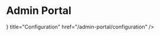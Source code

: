 
# Admin Portal
<Cards>
    <Cards.Card
        icon={<ChevronRightIcon />}
        title="Configuration"
        href="/admin-portal/configuration"
    />
</Cards>